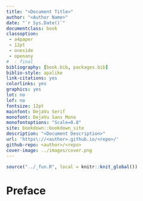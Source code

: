 ```yaml
---
title: "<Document Title>"
author: "<Author Name>"
date: "`r Sys.Date()`"
documentclass: book
classoption:
 - a4paper
 - 12pt
 - oneside
 - openany
#  - final
bibliography: [book.bib, packages.bib]
biblio-style: apalike
link-citations: yes
colorlinks: yes
graphics: yes
lot: no
lof: no
fontsize: 12pt
mainfont: DejaVu Serif
monofont: DejaVu Sans Mono
monofontoptions: "Scale=0.8"
site: bookdown::bookdown_site
description: "<Document Description>"
url: 'https\://<author>.github.io/<repo>/'
github-repo: <author>/<repo>
cover-image: ../images/cover.png
---
```


```r
source("../_fun.R", local = knitr::knit_global())
```

# Preface {-}
